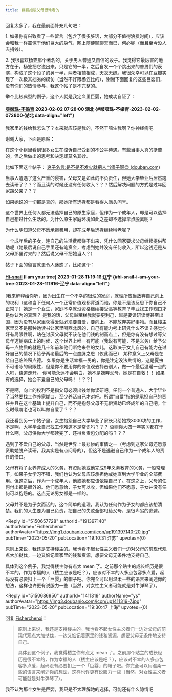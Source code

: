 ```yaml
---
title: 巨婴抱怨父母很难看的
---
```



<Forum groupName="当代家庭关系冷眼观察" groupUrl="https://www.douban.com/group/678964/" archivedAt="2025-05-16T14:33:41.877Z">
  <Post
    id="282251651"
    title="巨婴抱怨父母很难看的"
    url="https://www.douban.com/group/topic/282251651/?_spm_id=MTQxMTMxOQ"
    pubTime="2023-05-29"
    highlightUserId="191397140"
  >
回复太多了，我在最前面补充几句吧：

1\.
如果你有兴致看了一些留言（包含了很多脏话，大部分不值得浪费时间），应该会和我一样震惊于他们巨大的戾气，网上随便聊聊天而已，何必呢（而且至今没人去捐钱）。

2\.
我很喜欢杨笠那个著名的，关于男人普通又自信的段子。我觉得它最厉害的地方在于，杨笠把它说出来，只是它的一半，之后自发一个个跳出来的普男们的表演，构成了这个段子的另一半，两者相辅相成，天衣无缝。我很荣幸可以在豆瓣实现了一次极其拙劣的模仿（当然不好跟杨笠比的），谢谢下面回复的这些巨婴们，没有你们的热情参与，我这个帖子是不完整的。

举个比较典型的例子，这个人就是我定义里巨婴，她成功自证了：

#### [啵啵珠-不婚育](https://www.douban.com/people/240141805/) 2023-02-02 07:28:00 湖北 \{#啵啵珠-不婚育-2023-02-02-072800-湖北 data-align="left"\}

我家里的钱给我怎么了？本来就应该是我的，不然干嘛生我啊？你神经病吧

谢谢大家，下面是原贴：

在这个小组里看到很多女生在控诉自己受到的不公平待遇。有些当事人真的挺苦的，但之后做出的思考和决定却莫名其妙。

比如下面这个帖子： [爽子名言:是不是不发火就把人当傻子啊😊
(douban.com](https://www.douban.com/group/topic/282115707/?start=100&_i=4877831UiyXGe4))

当事人遭遇了这么严重的侵害，父母又是如此的不负责任，但她大学毕业后居然跑去读研了？？？而且读的时候还没有任何收入？？？然后解决问题的方式是过年回家踹父亲？？？

如果她说的一切都是真的，那她所有选择都是看得人满头问号。

这个世界上任何人都无法选择自己的原生家庭，但作为一个成年人，却是可以选择自己想过什么生活的。为什么原生家庭环境如此之差却不选择早点脱离呢？

为什么明知道父母不愿承担费用，却在成年后选择继续啃老呢？

一个成年后的子女，连自己的生活费都赚不出来，凭什么回家要求父母继续提供帮助呢（她最后说自己手里还有笔资金，考虑到她并没有任何收入，所以这钱还是从父母那里讨来的？然后说父母不把她当人？）

帖子下面的留言就更令人迷惑了，比如这个：

#### [Hi-snail](https://www.douban.com/people/X980322/) (I am your tree) 2023-01-28 11:19:16 辽宁 \{#hi-snail-i-am-your-tree-2023-01-28-111916-辽宁 data-align="left"\}

[我来解释给你听，因为出生在一个不幸的很烂的家庭，就理所应当放弃自己向上的权利（这和当下任何人一个正常价值观都背道而驰，你是不是该反思下你自己不正常？）她是一个女生，家庭不幸就没资格继续接受高等教育？毕业找工作糊口才是你认为的真理？
是我的话，父母越糟糕我就要更利己，越是要读研读博甚至出国，因为没有从家里获得爱就必须要自爱，要向上，不能放弃美好事物。而且楼主家里又不是那种她读书让家里喝西北风的，自己有能力考上研凭什么不读？感觉你好有局限性啊，站在讨厌父母就不该花他们钱的制高点上，但是你有没有想过等父母年迈躺病床上的时候，这个世界上唯一有可能（我说有可能，不是义务）给予父母一点物质的就是几十年前和他们断绝来往的女儿，这取决于女儿自己有能力在过好自己的情况下给予两老最后的一点血脉之恩（仅此而已）
某种意义上父母是在给自己临终积点德。
如果你是生活幸福一男的，你是注定没法共情的，这是夏虫不可语冰的局限性，但是你不要用你的价值观去抨击别人，做一个最后温暖一点的人吧，绕道走开。
你可能永远不会明白，她不是嫌弃父母，她是在自救！！
如果有的选择，她会不爱自己的父母吗！！？？]

不是啊，向上的权利不是指父母必须出钱给你读研吧。任何一个普通人，大学毕业了当然要找工作养家糊口，至少养活自己才对吧。所谓"自爱"指的是承担自己的责任并且在这个基础上提升自己，而不是抱怨父母不无偿资助已经成年的自己吧。什么时候啃老也可以叫做自爱了？？？

我还看到另一个帖子里，女生抱怨自己大学毕业了家长只给她找3000块的工作，不是啊，大学毕业自己找工作难道不是常识吗？？？
否则你大四一年实习都在干什么啊，父母供你大学都读完了，还得负责包分配的吗？？？

遇到了不爱自己的父母，当然是世界上最悲惨的事情之一（考虑到这家父母还愿意资助她脱产读研，我其实是有点问号的），但这不是逃避自己作为一个成年人的责任的借口。

父母有将子女养育成人的义务，有资助她或他完成9年义务教育的义务，一般常理下，如果子女学习不错，我们也认为父母应该承担他或她直到大学毕业的全部费用。但这之后，作为一个成年人，他或她都应该依靠自己了。在这之上，父母的任何付出都是额外的。他们愿意给，子女可以收，但如果他们不愿意，子女并没有任何可以抱怨的。这点无论男女都是一样的。

父母并不是为子女而活的，这个简单的道理，我认为任何作为子女的都应该想清楚。我们的人生要为自己负责，把自己的失败全部甩给父母，是很卑劣的逃避。

<Reply
  id="5150657728"
  authorId="191397140"
  authorName="Fisherchenxi"
  authorAvatar="https://img1.doubanio.com/icon/up191397140-20.jpg"
  pubTime="2023-05-20"
  pubLocation="19:10:31 江苏"
  upvotes={0}
>
原则上来说，我还是支持楼主的。我也看不起女性主义者们一边对父母的前现代观点大加挞伐，一边又惦记着家里的钱和资源，想要父母无条件地支持自己。

具体到这个例子，我觉得楼主你有点太 mean
了。之前那个贴主的成长经历是很不幸的，作为幸福的人（楼主应该是吧？），应该对不幸的人多点包容多点爱，起码没有必要扣上一个「巨婴」的帽子吧。你完全可以用温柔一些的语言来阐述你的想法，这样也许更有说服力一些（当然，对女性主义者可能就是对牛弹琴了）。
</Reply>

<Reply
  id="5150686950"
  authorId="1411319"
  authorName="ys"
  authorAvatar="https://img3.doubanio.com/icon/up1411319-7.jpg"
  pubTime="2023-05-20"
  pubLocation="19:30:47 上海"
  upvotes={0}
>
回复 [Fisherchenxi](https://www.douban.com/people/191397140/)：
 > 原则上来说，我还是支持楼主的。我也看不起女性主义者们一边对父母的前现代观点大加挞伐，一边又惦记着家里的钱和资源，想要父母无条件地支持自己。
> 
> 具体到这个例子，我觉得楼主你有点太 mean
> 了。之前那个贴主的成长经历是很不幸的，作为幸福的人（楼主应该是吧？），应该对不幸的人多点包容多点爱，起码没有必要扣上一个「巨婴」的帽子吧。你完全可以用温柔一些的语言来阐述你的想法，这样也许更有说服力一些（当然，对女性主义者可能就是对牛弹琴了）。

我不认为那个女生是巨婴，我只是不太理解她的选择，可能还有什么隐情吧
</Reply>
  </Post>
</Forum>

